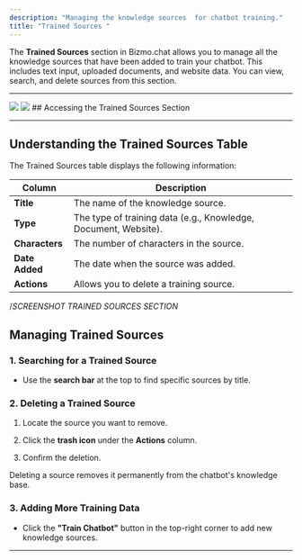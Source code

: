 ```yaml
---
description: "Managing the knowledge sources  for chatbot training."
title: "Trained Sources "
---
```


The **Trained Sources** section in Bizmo.chat allows you to manage all the knowledge sources that have been added to train your chatbot. This includes text input, uploaded documents, and website data. You can view, search, and delete sources from this section.

***
<img className="block w-full dark:hidden" src="/images/Trainedsouces_light.png" />
<img className="hidden w-full dark:block" src="/images/Trainedsouces_dark.png" />
## Accessing the Trained Sources Section

<Steps>
  <Step title="Log in to your Bizmo.chat account." />

  <Step title="From the left-hand sidebar, go to Trained Sources." />

  <Step title="You will see a list of all the knowledge sources that have been added." />
</Steps>

***

## Understanding the Trained Sources Table

The Trained Sources table displays the following information:

| Column         | Description                                                     |
| -------------- | --------------------------------------------------------------- |
| **Title**      | The name of the knowledge source.                               |
| **Type**       | The type of training data (e.g., Knowledge, Document, Website). |
| **Characters** | The number of characters in the source.                         |
| **Date Added** | The date when the source was added.                             |
| **Actions**    | Allows you to delete a training source.                         |

/*SCREENSHOT TRAINED SOURCES SECTION*

## Managing Trained Sources

### **1.** Searching for a Trained Source

* Use the **search bar** at the top to find specific sources by title.

### **2.** Deleting a Trained Source

1. Locate the source you want to remove.

2. Click the **trash icon** under the **Actions** column.

3. Confirm the deletion.

<Warning>
  Deleting a source removes it permanently from the chatbot's knowledge base.
</Warning>

### **3.** Adding More Training Data

* Click the **"Train Chatbot"** button in the top-right corner to add new knowledge sources.

***
